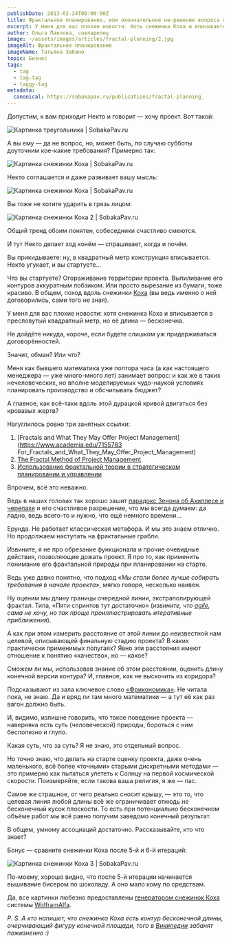 ```yaml
---
publishDate: 2013-02-24T00:00:00Z
title: Фрактальное планирование, или окончательное не-решение вопроса о сроках и стоимости проектов
excerpt: У меня для вас плохие новости. Хоть снежинка Коха и вписывается в пресловутый квадратный метр, её длина — бесконечна.
author: Ольга Павлова, совладелец
image: ~/assets/images/articles/fractal-planning/2.jpg
imageAlt: Фрактальное планирование
imageName: Татьяна Забано
topic: Бизнес
tags:
  - tag
  - tag-tag
  - taggy-tag
metadata:
  canonical: https://sobakapav.ru/publications/fractal-planning_
---
```



Допустим, к вам приходит Некто и говорит — хочу проект. Вот такой:

![Картинка треугольника | SobakaPav.ru](~/assets/images/articles/fractal-planning/photo.gif)

А вы ему — да не вопрос, но, может быть, по случаю субботы доуточним кое-какие требования? Примерно так:

![Картинка снежинки Коха | SobakaPav.ru](~/assets/images/articles/fractal-planning/1.gif)

Некто соглашается и даже развивает вашу мысль:

![Картинка снежинки Коха | SobakaPav.ru](~/assets/images/articles/fractal-planning/3.gif)

Вы тоже не хотите ударить в грязь лицом:

![Картинка снежинки Коха 2 | SobakaPav.ru](~/assets/images/articles/fractal-planning/4.gif)

Общий тренд обоим понятен, собеседники счастливо смеются.

И тут Некто делает ход конём — спрашивает, когда и почём.

Вы прикидываете: ну, в квадратный метр конструкция вписывается.
Некто угукает, и вы стартуете…

Что вы стартуете? Огораживание территории проекта. Выпиливание его контуров аккуратным лобзиком. Или просто вырезание из бумаги, тоже красиво. В общем, поход вдоль снежинки [Коха](https://www.youtube.com/watch?v=azBNsPa1WC4) (вы ведь именно о ней договорились, сами того не зная).

У меня для вас плохие новости: хотя снежинка Коха и вписывается в пресловутый квадратный метр, но её длина — бесконечна.

Не дойдёте никуда, короче, если будете слишком уж придерживаться договорённостей.

Значит, обман? Или что?

Меня как бывшего математика уже полтора часа (а как настоящего менеджера — уже много-много лет) занимает вопрос: и как же в таких нечеловеческих, но вполне моделируемых чудо-наукой условиях планировать производство и обсчитывать бюджет?

А главное, как всё-таки вдоль этой дурацкой кривой двигаться без кровавых жертв?

Нагуглилось ровно три занятных ссылки:

1. [Fractals and What They May Offer Project Management](https://www.academia.edu/7155783 For_Fractals_and_What_They_May_Offer_Project_Management)
2. [The Fractal Method of Project Management](https://www.resourcesystemsconsulting.com/2009/07/26/fractal-project-management/)
3. [Использование фрактальной теории в стратегическом планировании и управлении](https://kinsmark.com/index.php/ru/articlesgm/435-fractal3)

Впрочем, всё это неважно.

Ведь в наших головах так хорошо зашит [парадокс Зенона об Ахиллесе и черепахе](http://golovolomka.hobby.ru/books/gardner/gotcha/ch6/05.html) и его счастливое разрешение, что мы всегда думаем: да ладно, ведь всего-то и нужно, что ещё немного времени…

Ерунда. Не работает классическая метафора. И мы это знаем отлично. Но продолжаем наступать на фрактальные грабли.

Извините, я не про обрезание функционала и прочие очевидные действия, позволяющие дожать проект. Я про то, как применить понимание его фрактальной природы при планировании на старте.

Ведь уже давно понятно, что подход «_Мы стали более лучше собирать требования в начале проекта_», мягко говоря, несколько наивен.

Ну оценим мы длину границы очередной линии, экстраполирующей фрактал. Типа, «Пяти спринтов тут достаточно» (_извините, что [agile](https://ru.wikipedia.org/wiki/%D0%93%D0%B8%D0%B1%D0%BA%D0%B0%D1%8F_%D0%BC%D0%B5%D1%82%D0%BE%D0%B4%D0%BE%D0%BB%D0%BE%D0%B3%D0%B8%D1%8F_%D1%80%D0%B0%D0%B7%D1%80%D0%B0%D0%B1%D0%BE%D1%82%D0%BA%D0%B8), сама не хочу, но так проще проиллюстрировать итеративные приближения_).

А как при этом измерить расстояние от этой линии до неизвестной нам целевой, описывающей финальную стадию проекта? В каких практически применимых попугаях? Явно эти расстояния имеют отношение к понятию «качество», но — какое?

Сможем ли мы, использовав знание об этом расстоянии, оценить длину конечной версии контура? И, главное, как не выскочить из коридора?

Подсказывают из зала ключевое слово [«Фрикономика»](http://lib.rus.ec/b/161005). Не читала пока, не знаю. Да и вряд ли там много математики — а тут её как раз вагон должно быть.

И, видимо, излишне говорить, что такое поведение проекта — наверняка есть суть (человеческой) природы, бороться с ним бесполезно и глупо.

Какая суть, что за суть? Я не знаю, это отдельный вопрос.

Но точно знаю, что делать на старте оценку проекта, даже очень маленького, всё более «точными» старыми дискретными методами — это примерно как пытаться улететь к Солнцу на первой космической скорости. Поизмеряйте, если такова ваша религия, я же — пас.

Самое же страшное, от чего реально сносит крышу, — это то, что целевая линия любой длины всё же ограничивает отнюдь не бесконечный кусок плоскости. То есть при потенциально бесконечном объёме работ мы всё равно получим заведомо конечный результат.

В общем, умному ассоциаций достаточно. Рассказывайте, кто что знает?

Бонус — сравните снежинки Коха после 5-й и 6-й итераций:

![Картинка снежинки Коха 3 | SobakaPav.ru](~/assets/images/articles/fractal-planning/7.jpg)

По-моему, хорошо видно, что после 5-й итерации начинается вышивание бисером по шоколаду.
А оно мало кому по средствам.

Да, все картинки любезно предоставлены [генератором снежинок Коха](https://www.wolframalpha.com/) системы [WolframAlfa](https://www.wolframalpha.com/).

_P. S. А кто напишет, что снежинка Коха есть контур бесконечной длины, очерчивающий фигуру конечной площади, того в [Википедии](https://ru.wikipedia.org/wiki/%D0%97%D0%B0%D0%B3%D0%BB%D0%B0%D0%B2%D0%BD%D0%B0%D1%8F_%D1%81%D1%82%D1%80%D0%B0%D0%BD%D0%B8%D1%86%D0%B0) забанят пожизненно :)_